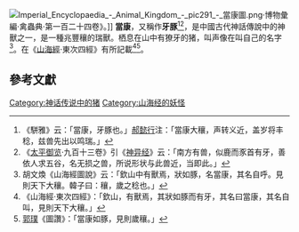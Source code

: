 [[File:Imperial_Encyclopaedia_-_Animal_Kingdom_-_pic291_-_當康圖.png|right]]·博物彙編·禽蟲典·第一百二十四卷》。]]
'''當康'''，又稱作'''牙豚'''<ref>《駢雅》云：「當康，牙豚也。」[[郝懿行|郝懿行]]注：「當康大穰，声转义近，盖岁将丰稔，兹兽先出以鸣瑞。」</ref><ref>《[[太平御览|太平御览]]·九百十三卷》引《[[神异经|神异经]]》云：「南方有兽，似鹿而豕首有牙，善依人求五谷，名无损之兽，所说形状与此兽近，当即此。」</ref>，是中國古代神話傳說中的神獸之一，是一種兆豐穰的瑞獸。栖息在山中有獠牙的猪，叫声像在叫自己的名字<ref>胡文煥《山海經圖說》云：「欽山中有獸焉，狀如豚，名當康，其名自呼。見則天下大穰。韓子曰：穰，歲之稔也。」</ref>。在《[[山海經|山海經]]·東次四經》有所記載<ref>《山海經·東次四經》：「欽山，有獸焉，其狀如豚而有牙，其名曰當康，其名自叫，見則天下大穰。」</ref><ref>[[郭璞|郭璞]]《圖讚》：「當康如豚，見則歲穰。」</ref>。

== 參考文獻 ==
{{reflist}}

[[Category:神话传说中的猪|Category:神话传说中的猪]]
[[Category:山海经的妖怪|Category:山海经的妖怪]]
